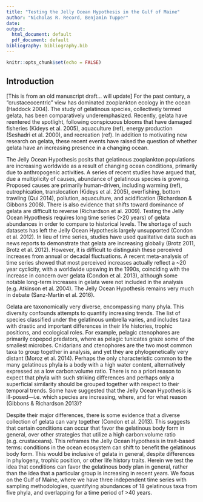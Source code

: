 ```yaml
---
title: "Testing the Jelly Ocean Hypothesis in the Gulf of Maine"
author: "Nicholas R. Record, Benjamin Tupper"
date: 
output:
  html_document: default
  pdf_document: default
bibliography: bibliography.bib
---
```


```r
knitr::opts_chunk$set(echo = FALSE)
```

## Introduction

[This is from an old manuscript draft... will update] For the past century, a “crustaceocentric” view has dominated zooplankton ecology in the ocean (Haddock 2004). The study of gelatinous species, collectively termed gelata, has been comparatively underemphasized. Recently, gelata have reentered the spotlight, following conspicuous blooms that have damaged fisheries (Kideys et al. 2005), aquaculture (ref), energy production (Seshadri et al. 2000), and recreation (ref). In addition to motivating new research on gelata, these recent events have raised the question of whether gelata have an increasing presence in a changing ocean.

The Jelly Ocean Hypothesis posits that gelatinous zooplankton populations are increasing worldwide as a result of changing ocean conditions, primarily due to anthropogenic activities. A series of recent studies have argued that, due a multiplicity of causes, abundance of gelatinous species is growing. Proposed causes are primarily human-driven, including warming (ref), eutrophication, translocation (Kideys et al. 2005), overfishing, bottom trawling (Qui 2014), pollution, aquaculture, and acidification (Richardson & Gibbons 2008). There is also evidence that shifts toward dominance of gelata are difficult to reverse (Richardson et al. 2009). Testing the Jelly Ocean Hypothesis requires long time series (>20 years) of gelata abundances in order to compare to historical levels. The shortage of such datasets has left the Jelly Ocean Hypothesis largely unsupported (Condon et al. 2012). In lieu of time series, studies have used qualitative data such as news reports to demonstrate that gelata are increasing globally (Brotz 2011, Brotz et al. 2012). However, it is difficult to distinguish these perceived increases from annual or decadal fluctuations. A recent meta-analysis of time series showed that most perceived increases actually reflect a ~20 year cyclicity, with a worldwide upswing in the 1990s, coinciding with the increase in concern over gelata (Condon et al. 2013), although some notable long-term increases in gelata were not included in the analysis (e.g. Atkinson et al. 2004). The Jelly Ocean Hypothesis remains very much in debate (Sanz-Martín et al. 2016).

Gelata are taxonomically very diverse, encompassing many phyla. This diversity confounds attempts to quantify increasing trends. The list of  species classified under the gelatinous umbrella varies, and includes taxa with drastic and important differences in their life histories, trophic positions, and ecological roles. For example, pelagic ctenophores are primarily copepod predators, where as pelagic tunicates graze some of the smallest microbes. Cnidarians and ctenophores are the two most common taxa to group together in analysis, and yet they are phylogenetically very distant (Moroz et al. 2014). Perhaps the only characteristic common to the many gelatinous phyla is a body with a high water content, alternatively expressed as a low carbon:volume ratio. There is no a priori reason to expect that phyla with such striking differences and perhaps only a superficial similarity should be grouped together with respect to their temporal trends. Some have suggested that the Jelly Ocean Hypothesis is ill-posed—i.e. which species are increasing, where, and for what reason (Gibbons & Richardson 2013)?

Despite their major differences, there is some evidence that a diverse collection of gelata can vary together (Condon et al. 2013). This suggests that certain conditions can occur that favor the gelatinous body form in general, over other strategies that utilize a high carbon:volume ratio (e.g. crustaceans). This reframes the Jelly Ocean Hypothesis in trait-based terms: conditions in the ocean ecosystem can shift to benefit the gelatinous body form. This would be inclusive of gelata in general, despite differences in phylogeny, trophic position, or other life history traits. Herein we test the idea that conditions can favor the gelatinous body plan in general, rather than the idea that a particular group is increasing in recent years. We focus on the Gulf of Maine, where we have three independent time series with sampling methodologies, quantifying abundances of 18 gelatinous taxa from five phyla, and overlapping for a time period of >40 years. 
